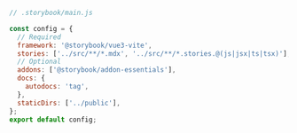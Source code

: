 ```js
// .storybook/main.js

const config = {
  // Required
  framework: '@storybook/vue3-vite',
  stories: ['../src/**/*.mdx', '../src/**/*.stories.@(js|jsx|ts|tsx)'],
  // Optional
  addons: ['@storybook/addon-essentials'],
  docs: {
    autodocs: 'tag',
  },
  staticDirs: ['../public'],
};
export default config;
```
